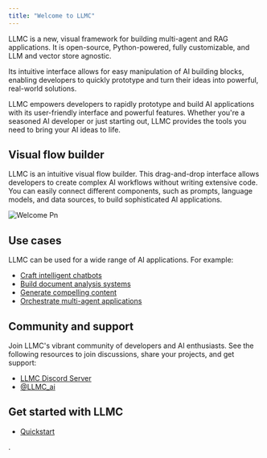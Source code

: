 ```yaml
---
title: "Welcome to LLMC"
---
```


LLMC is a new, visual framework for building multi-agent and RAG applications. It is open-source, Python-powered, fully customizable, and LLM and vector store agnostic.

Its intuitive interface allows for easy manipulation of AI building blocks, enabling developers to quickly prototype and turn their ideas into powerful, real-world solutions.

LLMC empowers developers to rapidly prototype and build AI applications with its user-friendly interface and powerful features. Whether you're a seasoned AI developer or just starting out, LLMC provides the tools you need to bring your AI ideas to life.

## **Visual flow builder**

LLMC is an intuitive visual flow builder. This drag-and-drop interface allows developers to create complex AI workflows without writing extensive code. You can easily connect different components, such as prompts, language models, and data sources, to build sophisticated AI applications.

![Welcome Pn](/images/welcome.png)

## **Use cases**

LLMC can be used for a wide range of AI applications. For example:

- [Craft intelligent chatbots](/Templates/Memorychatbot)
- [Build document analysis systems](/Templates/DocumentQA)
- [Generate compelling content](/Templates/Blogwriter)
- [Orchestrate multi-agent applications](/Templates/Simpleagent)

## **Community and support**

Join LLMC's vibrant community of developers and AI enthusiasts. See the following resources to join discussions, share your projects, and get support:

- [LLMC Discord Server](https://discord.gg/EqksyE2EX9)
- [@LLMC_ai](https://twitter.com/langflow_ai)

## **Get started with LLMC**

- [Quickstart](/Getstarted/quickstart)

.